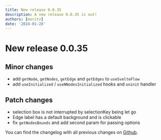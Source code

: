 ```yaml
---
title: New release 0.0.35
description: A new release 0.0.35 is out!
authors: [moritz]
date: '2024-01-28'
---
```


# New release 0.0.35

## Minor changes

- add `getNode`, `getNodes`, `getEdge` and `getEdges` to `useSvelteFlow`
- add `useInitialized` / `useNNodesInitialized` hooks and `oninit` handler

## Patch changes

- selection box is not interrupted by selectionKey being let go
- Edge label has a default background and is clickable
- fix `getNodesBounds` and add second param for passing options

You can find the changelog with all previous changes on [Github](https://github.com/xyflow/xyflow/blob/main/packages/svelte/CHANGELOG.md).
